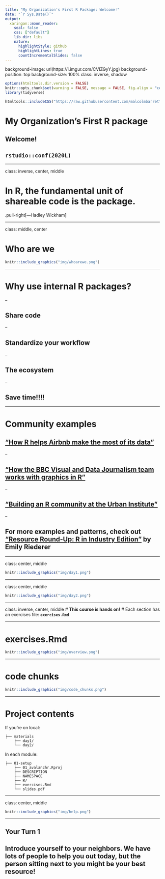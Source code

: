 ```yaml
---
title: "My Organization's First R Package: Welcome!"
date: "`r Sys.Date()`"
output:
  xaringan::moon_reader:
    seal: false
    css: ["default"]
    lib_dir: libs
    nature:
      highlightStyle: github
      highlightLines: true
      countIncrementalSlides: false
---
```


background-image: url(https://i.imgur.com/CVIZGyY.jpg)
background-position: top
background-size: 100%
class: inverse, shadow

```r
options(htmltools.dir.version = FALSE)
knitr::opts_chunk$set(warning = FALSE, message = FALSE, fig.align = "center", dpi = 320)
library(tidyverse)
```


```r
htmltools::includeCSS("https://raw.githubusercontent.com/malcolmbarrett/kakashi/master/kakashi.css")
```

# My Organization's First R package
## Welcome!
## `rstudio::conf(2020L)`

---

class: inverse, center, middle

# **In R, the fundamental unit of shareable code is the package.**
.pull-right[—Hadley Wickham]

---

class: middle, center

# Who are we

```r
knitr::include_graphics("img/whoarewe.png")
```

---

# Why use internal R packages?

--

## Share code

--

## Standardize your workflow

--

## The ecosystem

--

## Save time!!!!

---

# Community examples

## ["How R helps Airbnb make the most of its data"](https://peerj.com/preprints/3182/)

--

## ["How the BBC Visual and Data Journalism team works with graphics in R"](https://medium.com/bbc-visual-and-data-journalism/how-the-bbc-visual-and-data-journalism-team-works-with-graphics-in-r-ed0b35693535)

--

## ["Building an R community at the Urban Institute"](https://medium.com/@urban_institute/building-an-r-community-at-the-urban-institute-b66739aaaaa7)

--

## For more examples and patterns, check out ["Resource Round-Up: R in Industry Edition"](https://emilyriederer.netlify.com/post/resource-roundup-r-in-industry-edition/) by Emily Riederer

---

class: center, middle

```r
knitr::include_graphics("img/day1.png")
```

---

class: center, middle

```r
knitr::include_graphics("img/day2.png")
```

---

class: inverse, center, middle
# **This course is hands on!**
# Each section has an exercises file: **`exercises.Rmd`**

---

# exercises.Rmd

```r
knitr::include_graphics("img/overview.png")
```

---

# code chunks

```r
knitr::include_graphics("img/code_chunks.png")
```

---

# Project contents

If you're on local:

```
├── materials
    ├── day1/
    └── day2/
```

In each module:

```
├── 01-setup
    ├── 01_avalanchr.Rproj
    ├── DESCRIPTION
    ├── NAMESPACE
    ├── R/
    ├── exercises.Rmd
    └── slides.pdf
```

---

class: center, middle

```r
knitr::include_graphics("img/help.png")
```

---
## Your Turn 1

## Introduce yourself to your neighbors. We have lots of people to help you out today, but the person sitting next to you might be your best resource!



